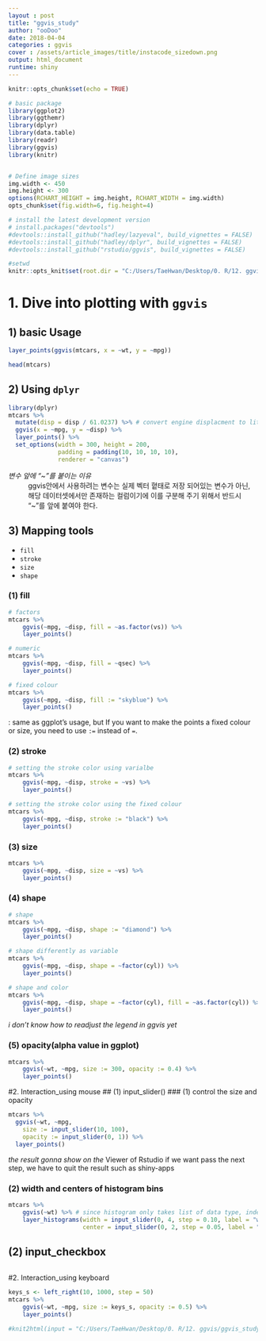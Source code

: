 ```yaml
---
layout : post
title: "ggvis_study"
author: "ooDoo"
date: 2018-04-04
categories : ggvis
cover : /assets/article_images/title/instacode_sizedown.png
output: html_document
runtime: shiny
---
```


```r
knitr::opts_chunk$set(echo = TRUE)

# basic package
library(ggplot2)
library(ggthemr)
library(dplyr)
library(data.table)
library(readr)
library(ggvis)
library(knitr)


# Define image sizes
img.width <- 450
img.height <- 300
options(RCHART_HEIGHT = img.height, RCHART_WIDTH = img.width)
opts_chunk$set(fig.width=6, fig.height=4)

# install the latest development version 
# install.packages("devtools")
#devtools::install_github("hadley/lazyeval", build_vignettes = FALSE)
#devtools::install_github("hadley/dplyr", build_vignettes = FALSE)
#devtools::install_github("rstudio/ggvis", build_vignettes = FALSE)

#setwd
knitr::opts_knit$set(root.dir = "C:/Users/TaeHwan/Desktop/0. R/12. ggvis")
```

# 1. Dive into plotting with `ggvis`

## 1) basic Usage
```r
layer_points(ggvis(mtcars, x = ~wt, y = ~mpg))
```

```r
head(mtcars)
```


## 2) Using `dplyr`
```r
library(dplyr)
mtcars %>%
  mutate(disp = disp / 61.0237) %>% # convert engine displacment to litres
  ggvis(x = ~mpg, y = ~disp) %>%
  layer_points() %>%
  set_options(width = 300, height = 200, 
              padding = padding(10, 10, 10, 10),
              renderer = "canvas")
```
*변수 앞에 "~"를 붙이는 이유*
 : ggvis안에서 사용하려는 변수는 실제 벡터 혙태로 저장 되어있는 변수가 아닌, 해당 데이터셋에서만 존재하는 컬럼이기에 이를 구분해 주기 위해서 반드시 "~"를 앞에 붙여야 한다. 
 
## 3) Mapping tools
 - `fill`
 - `stroke` 
 - `size`
 - `shape`
 
### (1) fill 
```r
# factors
mtcars %>% 
    ggvis(~mpg, ~disp, fill = ~as.factor(vs)) %>% 
    layer_points()

# numeric
mtcars %>% 
    ggvis(~mpg, ~disp, fill = ~qsec) %>% 
    layer_points()

# fixed colour
mtcars %>% 
    ggvis(~mpg, ~disp, fill := "skyblue") %>% 
    layer_points()
```
: same as ggplot's usage, but If you want to make the points a fixed colour or size, you need to use `:=` instead of `=`. 
 
### (2) stroke 
```r
# setting the stroke color using varialbe
mtcars %>%
    ggvis(~mpg, ~disp, stroke = ~vs) %>%
    layer_points()

# setting the stroke color using the fixed colour 
mtcars %>%
    ggvis(~mpg, ~disp, stroke := "black") %>%
    layer_points()
```
 
### (3) size
```r
mtcars %>%
    ggvis(~mpg, ~disp, size = ~vs) %>% 
    layer_points()
```
 

### (4) shape
```r
# shape  
mtcars %>% 
    ggvis(~mpg, ~disp, shape := "diamond") %>%
    layer_points() 

# shape differently as variable
mtcars %>% 
    ggvis(~mpg, ~disp, shape = ~factor(cyl)) %>%
    layer_points() 

# shape and color
mtcars %>% 
    ggvis(~mpg, ~disp, shape = ~factor(cyl), fill = ~as.factor(cyl)) %>%
    layer_points() 
```
*i don't know how to readjust the legend in ggvis yet*

 
### (5) opacity(alpha value in ggplot)
```r
mtcars %>% 
    ggvis(~wt, ~mpg, size := 300, opacity := 0.4) %>%
    layer_points()
```
 
 
#2. Interaction_using mouse
## (1) input_slider() 
### (1) control the size and opacity 
```r
mtcars %>% 
  ggvis(~wt, ~mpg, 
    size := input_slider(10, 100),
    opacity := input_slider(0, 1)) %>% 
  layer_points()
```

*the result gonna show on the *Viewer of Rstudio
if we want pass the next step, we have to quit the result such as shiny-apps

### (2) width and centers of histogram bins
```r
mtcars %>% 
    ggvis(~wt) %>% # since histogram only takes list of data type, indexing the value as above using "~""
    layer_histograms(width = input_slider(0, 4, step = 0.10, label = "width"),
                     center = input_slider(0, 2, step = 0.05, label = "center"))
```


## (2) input_checkbox
```r
    
```




#2. Interaction_using keyboard
```r
keys_s <- left_right(10, 1000, step = 50)
mtcars %>%
    ggvis(~wt, ~mpg, size := keys_s, opacity := 0.5) %>% 
    layer_points() 
```


```r
#knit2html(input = "C:/Users/TaeHwan/Desktop/0. R/12. ggvis/ggvis_study.Rmd", output = "C:/Users/TaeHwan/Desktop/0. R/12. ggvis") 
```









